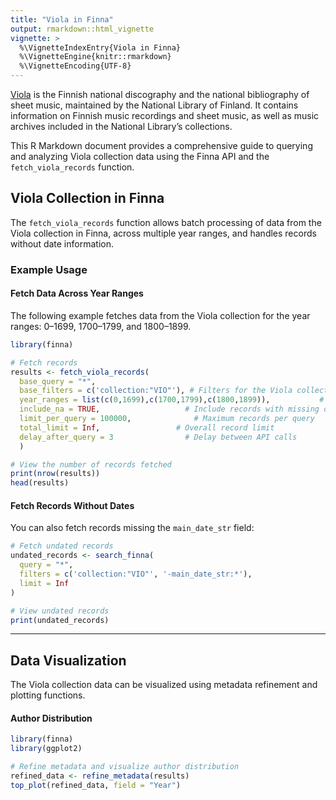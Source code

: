 ```yaml
---
title: "Viola in Finna"
output: rmarkdown::html_vignette
vignette: >
  %\VignetteIndexEntry{Viola in Finna}
  %\VignetteEngine{knitr::rmarkdown}
  %\VignetteEncoding{UTF-8}
---
```

[Viola](https://kansalliskirjasto.finna.fi/Content/viola) is the Finnish national discography and the national bibliography of sheet music, maintained by the National Library of Finland. It contains information on Finnish music recordings and sheet music, as well as music archives included in the National Library's collections.

This R Markdown document provides a comprehensive guide to querying and analyzing Viola collection data using the Finna API and the `fetch_viola_records` function.

## Viola Collection in Finna

The `fetch_viola_records` function allows batch processing of data from the Viola collection in Finna, across multiple year ranges, and handles records without date information.

### Example Usage

#### Fetch Data Across Year Ranges

The following example fetches data from the Viola collection for the year ranges: 0–1699, 1700–1799, and 1800–1899. 

```r
library(finna)

# Fetch records
results <- fetch_viola_records(
  base_query = "*",
  base_filters = c('collection:"VIO"'), # Filters for the Viola collection
  year_ranges = list(c(0,1699),c(1700,1799),c(1800,1899)),           # Year ranges to query
  include_na = TRUE,                   # Include records with missing dates
  limit_per_query = 100000,              # Maximum records per query
  total_limit = Inf,                 # Overall record limit
  delay_after_query = 3                # Delay between API calls
  )

# View the number of records fetched
print(nrow(results))
head(results)
```

#### Fetch Records Without Dates

You can also fetch records missing the `main_date_str` field:

```r
# Fetch undated records
undated_records <- search_finna(
  query = "*",
  filters = c('collection:"VIO"', '-main_date_str:*'),
  limit = Inf
)

# View undated records
print(undated_records)
```

---

## Data Visualization

The Viola collection data can be visualized using metadata refinement and plotting functions.

#### Author Distribution

```r
library(finna)
library(ggplot2)

# Refine metadata and visualize author distribution
refined_data <- refine_metadata(results)
top_plot(refined_data, field = "Year")
```






